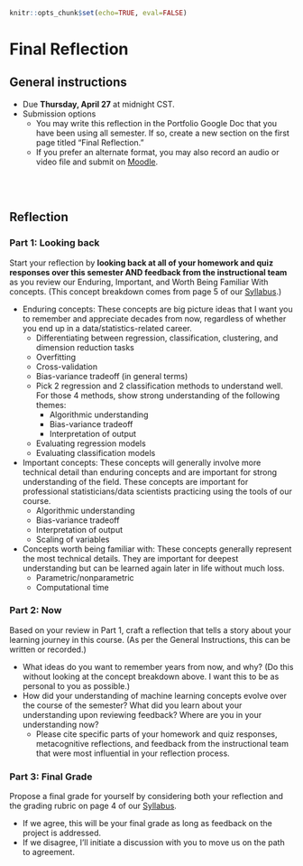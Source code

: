 ```r
knitr::opts_chunk$set(echo=TRUE, eval=FALSE)
```

# Final Reflection {-}

## General instructions {-}

- Due **Thursday, April 27** at midnight CST.
- Submission options
    - You may write this reflection in the Portfolio Google Doc that you have been using all semester. If so, create a new section on the first page titled "Final Reflection."
    - If you prefer an alternate format, you may also record an audio or video file and submit on [Moodle](https://moodle.macalester.edu/mod/assign/view.php?id=45542).


<br><br>


## Reflection {-}

### Part 1: Looking back {-}

Start your reflection by **looking back at all of your homework and quiz responses over this semester AND feedback from the instructional team** as you review our Enduring, Important, and Worth Being Familiar With concepts. (This concept breakdown comes from page 5 of our [Syllabus](https://docs.google.com/presentation/d/1e3r5_b7ww7fAsNpm5bUFUciOwye49iHoXBL3PTCQP-s/edit?usp=sharing).)

- Enduring concepts: These concepts are big picture ideas that I want you to remember and appreciate decades from now, regardless of whether you end up in a data/statistics-related career.
    - Differentiating between regression, classification, clustering, and dimension reduction tasks
    - Overfitting
    - Cross-validation
    - Bias-variance tradeoff (in general terms)
    - Pick 2 regression and 2 classification methods to understand well. For those 4 methods, show strong understanding of the following themes:
        - Algorithmic understanding
        - Bias-variance tradeoff
        - Interpretation of output
    - Evaluating regression models
    - Evaluating classification models

- Important concepts: These concepts will generally involve more technical detail than enduring concepts and are important for strong understanding of the field. These concepts are important for professional statisticians/data scientists practicing using the tools of our course.
    - Algorithmic understanding
    - Bias-variance tradeoff
    - Interpretation of output
    - Scaling of variables

- Concepts worth being familiar with: These concepts generally represent the most technical details. They are important for deepest understanding but can be learned again later in life without much loss.
    - Parametric/nonparametric
    - Computational time



### Part 2: Now {-}

Based on your review in Part 1, craft a reflection that tells a story about your learning journey in this course. (As per the General Instructions, this can be written or recorded.)

- What ideas do you want to remember years from now, and why? (Do this without looking at the concept breakdown above. I want this to be as personal to you as possible.)
- How did your understanding of machine learning concepts evolve over the course of the semester? What did you learn about your understanding upon reviewing feedback? Where are you in your understanding now?
    - Please cite specific parts of your homework and quiz responses, metacognitive reflections, and feedback from the instructional team that were most influential in your reflection process.


### Part 3: Final Grade {-}

Propose a final grade for yourself by considering both your reflection and the grading rubric on page 4 of our [Syllabus](https://docs.google.com/presentation/d/1e3r5_b7ww7fAsNpm5bUFUciOwye49iHoXBL3PTCQP-s/edit?usp=sharing).

- If we agree, this will be your final grade as long as feedback on the project is addressed.
- If we disagree, I'll initiate a discussion with you to move us on the path to agreement.

    


